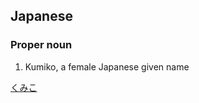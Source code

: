 ==Japanese==
{{ja-kanjitab|玖|実|子}}

===Proper noun===
{{ja-pos|proper|くみこ}}
# Kumiko, a female Japanese given name

[[Category:Japanese female given names|くみこ]]